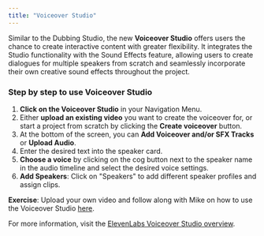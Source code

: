 ```yaml
---
title: "Voiceover Studio"
---
```


Similar to the Dubbing Studio, the new **Voiceover Studio** offers users the chance to create interactive content with greater flexibility. It integrates the Studio functionality with the Sound Effects feature, allowing users to create dialogues for multiple speakers from scratch and seamlessly incorporate their own creative sound effects throughout the project.

### Step by step to use Voiceover Studio

1. **Click on the Voiceover Studio** in your Navigation Menu.
2. Either **upload an existing video** you want to create the voiceover for, or start a project from scratch by clicking the **Create voiceover** button.
3. At the bottom of the screen, you can **Add Voiceover and/or SFX Tracks** or **Upload Audio**.
4. Enter the desired text into the speaker card.
5. **Choose a voice** by clicking on the cog button next to the speaker name in the audio timeline and select the desired voice settings.
6. **Add Speakers**: Click on "Speakers" to add different speaker profiles and assign clips.

**Exercise**: Upload your own video and follow along with Mike on how to use the Voiceover Studio [here](https://www.youtube.com/watch?v=Ka6ljU1MULc).

For more information, visit the [ElevenLabs Voiceover Studio overview](product/voiceover-studio/overview).
